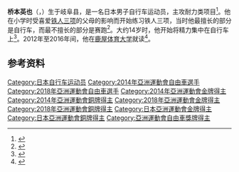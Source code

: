 {{bots|deny=InternetArchiveBot}}
{{NoteTA|G1=Sports}}
{{Infobox cyclist
| name           = 桥本英也
| image          = UCI Track World Championships 2020 111.jpg
| caption        = 摄于2020年世界场地自行车锦标赛
| fullname       = 
| birth_date     = {{birth date and age|1993|12|15|df=yes}}
| birth_place    = {{JPN}}[[岐阜縣|岐阜縣]][[岐阜市|岐阜市]]
| death_date     = 
| death_place    = 
| height         = 
| weight         = 
| currentteam    = Team Bridgestone Cycling
| discipline     = [[公路自行车|公路自行车]]、[[场地自行车|场地自行车]]
| ridertype      = 
| amateuryears1  = 2012–2015
| amateurteam1   = NIFS Kanoya
| amateuryears2  = 2016–2017
| amateurteam2   = Nippo
| proyears1      = 2018–
| proteam1       = Team Bridgestone Cycling
| majorwins      = 
| medaltemplates = 
{{MedalSport|男子[[自行车|自行车]]}}
{{MedalCountry|{{JPN}}}}
{{MedalCompetition|[[亚洲运动会|亚洲运动会]]}}
{{MedalGold|[[2014年亚洲运动会|2014 仁川]]|[[2014年亚洲运动会自行车比赛|全能赛]]}}
{{MedalGold|[[2018年亚洲运动会|2018 雅加达]]|[[2018年亚洲运动会自行车比赛|全能赛]]}}
{{MedalBronze|2014 仁川|团体追逐赛}}
{{MedalBronze|2018 雅加达|麦迪逊赛}}
{{MedalBronze|2018 雅加达|团体追逐赛}}
{{MedalCompetition|[[亚洲自行车锦标赛|亚洲场地自行车锦标赛]]}}
{{MedalGold|[[2016年亞洲單車錦標賽|2016 伊豆]]|全能赛}}
{{MedalGold|[[2018年亞洲場地單車錦標賽|2018 汝来]]|全能赛}}
{{MedalGold|[[2019年亞洲場地自由車錦標賽|2019 雅加达]]|全能赛}}
{{MedalGold|[[2020年亚洲场地自行车锦标赛|2020 镇川]]|全能赛}}
{{MedalGold|2020 镇川|团体追逐赛}}
{{MedalSilver|[[2013年亞洲單車錦標賽|2013 新德里]]|团体追逐赛}}
{{MedalSilver|[[2014年亞洲單車錦標賽|2014 阿斯塔纳]]|全能赛}}
{{MedalSilver|2019 雅加达|团体追逐赛}}
{{MedalSilver|2020 镇川|麦迪逊赛}}
{{MedalBronze|2019 雅加达|麦迪逊赛}}
|show-medals     = no
}}
'''桥本英也'''（{{jpn|j=橋本 英也|hg=はしもと えいや|rm=Hashimoto Eiya}}，{{bd|1993年|12月15日||}}）生于岐阜县，是一名日本男子自行车运动员，主攻耐力类项目<ref>{{cite web|url=https://www.tokai-tv.com/tokainews/article_20200605_129038|script-title=ja:「一年延期でメダルに近づくんじゃないか」…東京五輪の自転車“オムニアム”代表に岐阜出身の橋本英也|publisher={{lang|ja|東海テレビ}}|date=2020-06-05|accessdate=2020-09-26|archiveurl=https://archive.is/YhTSQ|archivedate=2020-09-24}}</ref>。他在小学时受喜爱[[铁人三项|铁人三项]]的父母的影响而开始练习铁人三项，当时他最擅长的部分是自行车，而最不擅长的部分是赛跑<ref>{{cite web|url=https://www.bridgestone.co.jp/chaseyourdream/athlete/interview/eh.html|script-title=ja:少年の心を忘れずに運命のオリンピックに挑む 橋本英也|work={{lang|ja|株式会社ブリヂストン}}|accessdate=2020-09-26|archiveurl=https://archive.is/RyXtB|archivedate=2020-09-24}}</ref>。大约14岁时，他开始将精力集中在自行车上<ref>{{cite web|url=http://www.incheon2014ag.org/Sports/Biographies/Athletes_Profile/?ParticCode=5105590&lang=en|title=Eiya Hashimoto|work=Incheon 2014|accessdate=2020-09-26|archiveurl=https://web.archive.org/web/20140924103933/http://www.incheon2014ag.org/Sports/Biographies/Athletes_Profile/?ParticCode=5105590&lang=en|archivedate=2014-09-24}}</ref>。2012年至2016年间，他在[[鹿屋体育大学|鹿屋体育大学]]就读<ref>{{cite web|url=https://www.nifs-k.ac.jp/property/tokyo-satellite-campus/tokyo-satellite-campus-news/ob-2020.html|script-title=ja:祝！　OB橋本英也さん　東京2020オリンピック自転車競技男子オムニアム日本代表選手に内定！|work={{lang|ja|鹿屋体育大学}}|date=2020-06-05|accessdate=2020-09-26|archiveurl=https://archive.is/KeyVE|archivedate=2020-09-24}}</ref>。

==参考资料==
{{Reflist}}

{{Authority control}}

{{DEFAULTSORT:Hashimoto, Eiya}}
[[Category:日本自行车运动员|Category:日本自行车运动员]]
[[Category:2014年亞洲運動會自由車選手|Category:2014年亞洲運動會自由車選手]]
[[Category:2018年亞洲運動會自由車選手|Category:2018年亞洲運動會自由車選手]]
[[Category:2014年亞洲運動會金牌得主|Category:2014年亞洲運動會金牌得主]]
[[Category:2014年亞洲運動會銅牌得主|Category:2014年亞洲運動會銅牌得主]]
[[Category:2018年亞洲運動會金牌得主|Category:2018年亞洲運動會金牌得主]]
[[Category:2018年亞洲運動會銅牌得主|Category:2018年亞洲運動會銅牌得主]]
[[Category:日本亞洲運動會金牌得主|Category:日本亞洲運動會金牌得主]]
[[Category:日本亞洲運動會銅牌得主|Category:日本亞洲運動會銅牌得主]]
[[Category:亞洲運動會自由車獎牌得主|Category:亞洲運動會自由車獎牌得主]]